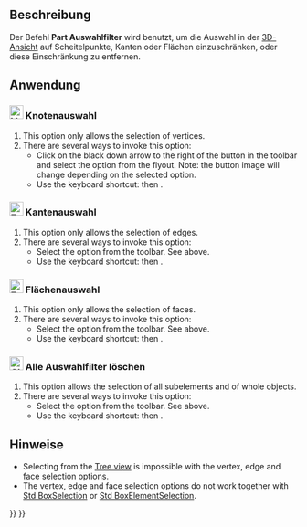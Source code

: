 <languages/>

{{Docnav/de
|[[Std_Expressions/de|Ausdrücke]]
|[[Std_TreeSelectAllInstances/de|BaumauswahlAlleInstanzen]]
|[[Std_Base/de|Std Basis]]
|IconL=
|IconR=Std_TreeSelectAllInstances.svg
|IconC=Freecad.svg
}}

{{GuiCommand/de
|Name=Part SelectFilter
|Name/de=Part Auswahlfilter
|Workbenches=Alle
|Shortcut={{KEY|X}} {{KEY|S}} / {{KEY|E}} {{KEY|S}} / {{KEY|F}} {{KEY|S}} / {{KEY|C}} {{KEY|S}}
|Version=1.0
}}

<span id="Description"></span>
==Beschreibung==

Der Befehl '''Part Auswahlfilter''' wird benutzt, um die Auswahl in der [[3D_view/de|3D-Ansicht]] auf Scheitelpunkte, Kanten oder Flächen einzuschränken, oder diese Einschränkung zu entfernen.

<span id="Usage"></span>
==Anwendung==

<span id="24px_Vertex_selection"></span>
===[[Image:Vertex-selection.svg|24px]] Knotenauswahl===

<div lang="en" dir="ltr" class="mw-content-ltr">
# This option only allows the selection of vertices.
# There are several ways to invoke this option:
#* Click on the black down arrow to the right of the {{Button|[[Image:Part_SelectFilter.svg|16px]]}} button in the toolbar and select the {{MenuCommand|[[Image:Vertex-selection.svg|16px]] Vertex selection}} option from the flyout. Note: the button image will change depending on the selected option.
#* Use the keyboard shortcut: {{KEY|X}} then {{KEY|S}}.
</div>

<span id="24px_Edge_selection"></span>
===[[Image:Edge-selection.svg|24px]] Kantenauswahl===

<div lang="en" dir="ltr" class="mw-content-ltr">
# This option only allows the selection of edges.
# There are several ways to invoke this option:
#* Select the {{MenuCommand|[[Image:Edge-selection.svg|16px]] Edge selection}} option from the toolbar. See above.
#* Use the keyboard shortcut: {{KEY|E}} then {{KEY|S}}.
</div>

<span id="24px_Face_selection"></span>
===[[Image:Face-selection.svg|24px]] Flächenauswahl===

<div lang="en" dir="ltr" class="mw-content-ltr">
# This option only allows the selection of faces.
# There are several ways to invoke this option:
#* Select the {{MenuCommand|[[Image:Face-selection.svg|16px]] Face selection}} option from the toolbar. See above.
#* Use the keyboard shortcut: {{KEY|F}} then {{KEY|S}}.
</div>

<span id="24px_All_selection_filters_cleared"></span>
===[[Image:Clear-selection.svg|24px]] Alle Auswahlfilter löschen===

<div lang="en" dir="ltr" class="mw-content-ltr">
# This option allows the selection of all subelements and of whole objects.
# There are several ways to invoke this option:
#* Select the {{MenuCommand|[[Image:Clear-selection.svg|16px]] All selection filters cleared}} option from the toolbar. See above.
#* Use the keyboard shortcut: {{KEY|C}} then {{KEY|S}}.
</div>

<span id="Notes"></span>
==Hinweise==

<div lang="en" dir="ltr" class="mw-content-ltr">
* Selecting from the [[Tree_view|Tree view]] is impossible with the vertex, edge and face selection options.
* The vertex, edge and face selection options do not work together with [[Std_BoxSelection|Std BoxSelection]] or [[Std_BoxElementSelection|Std BoxElementSelection]].
</div>


{{Docnav/de
|[[Std_Expressions/de|Ausdrücke]]
|[[Std_TreeSelectAllInstances/de|BaumauswahlAlleInstanzen]]
|[[Std_Base/de|Std Basis]]
|IconL=
|IconR=Std_TreeSelectAllInstances.svg
|IconC=Freecad.svg
}}

{{Std_Base_navi{{#translation:}}}}
{{Userdocnavi{{#translation:}}}}